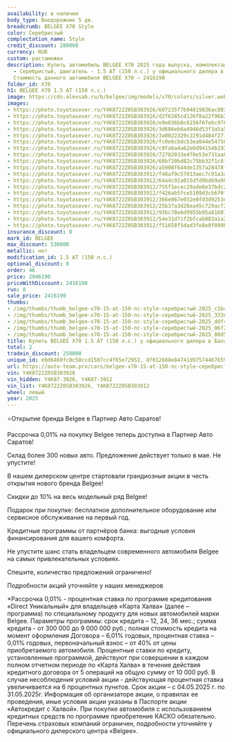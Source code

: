 ```yaml
---
availability: в наличии
body_type: Внедорожник 5 дв.
breadcrumb: BELGEE X70 Style
color: Серебристый
complectation_name: Style
credit_discount: 280000
currency: RUR
custom: растаможен
description: Купить автомобиль BELGEE X70 2025 года выпуска, комплектация Style, цвет
  - Серебристый, двигатель - 1.5 AT (150 л.с.) у официального дилера в г. Балаково.
  Стоимость данного автомобиля BELGEE X70 – 2416190
folder_id: X70
h1: BELGEE X70 1.5 AT (150 л.с.)
image: https://cdn.alexsab.ru/b/belgee/img/models/x70/colors/silver.webp
images:
- https://photo.toyotasever.ru/Y4K8722Z0SB303926/607235f7b94819836ac883bbc54c1b4c.jpeg
- https://photo.toyotasever.ru/Y4K8722Z0SB303926/d2f6285cd126f8a22f96b20ada8333e3.jpeg
- https://photo.toyotasever.ru/Y4K8722Z0SB303926/e9e036b8c6156f6febc978d12d9ddf40.jpeg
- https://photo.toyotasever.ru/Y4K8722Z0SB303926/3d686eb6a4946d53f3a5a54dd7c06f23.jpeg
- https://photo.toyotasever.ru/Y4K8722Z0SB303926/3a0022329c2291d484f271b3a2188d50.jpeg
- https://photo.toyotasever.ru/Y4K8722Z0SB303926/fc0e6cbdcb3ea044e54756e142553898.jpeg
- https://photo.toyotasever.ru/Y4K8722Z0SB303926/c9fa6a4a62e0d94154b19264c89751bc.jpeg
- https://photo.toyotasever.ru/Y4K8722Z0SB303926/72702033e4f8e53e731aa8d9fca07cb5.jpeg
- https://photo.toyotasever.ru/Y4K8722Z0SB303926/60bf20bd82c75bb32f1c8f3a5aaafa41.jpeg
- https://photo.toyotasever.ru/Y4K8722Z0SB303926/a5908f644de1357a28478f4e7a6fc3fd.jpeg
- https://photo.toyotasever.ru/Y4K8722Z0SB303912/f48af9c57013aec7c91a3a47a0a9bf44.jpg
- https://photo.toyotasever.ru/Y4K8722Z0SB303912/64a4c92a015dfd9bd69a983f40625b9c.jpg
- https://photo.toyotasever.ru/Y4K8722Z0SB303912/755f1ecec29ade6e37bdc24193523f88.jpg
- https://photo.toyotasever.ru/Y4K8722Z0SB303912/f426ab5fce5109d3cb6f0facd83f9de0.jpeg
- https://photo.toyotasever.ru/Y4K8722Z0SB303912/366e067e032e0fd3d9253e6e58aec3af.jpeg
- https://photo.toyotasever.ru/Y4K8722Z0SB303912/25b37a3d26ea45c729acf29537933766.jpeg
- https://photo.toyotasever.ru/Y4K8722Z0SB303912/93bc78e6d9955b95a81607b5f1c86038.jpeg
- https://photo.toyotasever.ru/Y4K8722Z0SB303912/54e31d71f2bfcab883a1a29f9ba4d8b5.jpeg
- https://photo.toyotasever.ru/Y4K8722Z0SB303912/f51658f5dad3fe8e0f099ba2bce1afb7.jpeg
insurance_discount: 0
mark_id: BELGEE
max_discount: 530000
metallic: нет
modification_id: 1.5 AT (150 л.с.)
optional_discount: 0
order: 46
price: 2946190
priceWithDiscount: 2416190
run: 8
sale_price: 2416190
thumbs:
- /img/thumbs/thumb_belgee-x70-15-at-150-лс-style-серебристый-2025_c1b4c_0.webp
- /img/thumbs/thumb_belgee-x70-15-at-150-лс-style-серебристый-2025_333e3_1.webp
- /img/thumbs/thumb_belgee-x70-15-at-150-лс-style-серебристый-2025_ddf40_2.webp
- /img/thumbs/thumb_belgee-x70-15-at-150-лс-style-серебристый-2025_06f23_3.webp
- /img/thumbs/thumb_belgee-x70-15-at-150-лс-style-серебристый-2025_88d50_4.webp
title: Купить BELGEE X70 1.5 AT (150 л.с.) у официального дилера в Балаково
total: 2
tradein_discount: 250000
unique_id: ebd6460fc0c50ccd1507cc4f65e72952, 8f012688e84741d975744676590778e2
url: https://auto-team.pro/cars/belgee-x70-15-at-150-лс-style-серебристый-2025/
vin: Y4K8722Z0SB303926
vin_hidden: Y4K87-3926, Y4K87-3912
vin_list: Y4K8722Z0SB303926, Y4K8722Z0SB303912
wheel: левый
year: 2025
---
```

<p>
 ⭐Открытие бренда Belgee в Партнер Авто Саратов!
</p>
<p>
</p>
<p>
 Рассрочка 0,01% на покупку Belgee теперь доступна в Партнер Авто Саратов!
</p>
<p>
 Склад более 300 новых авто. Предложение действует только в мае. He упустите!
</p>
<p>
</p>
<p>
 В нашем дилерском центре стартовали грандиозные акции в честь открытия нового бренда Belgee!
</p>
<p>
</p>
<p>
 Скидки дo 10% нa весь модельный ряд Belgee!
</p>
<p>
 Подарок при покупке: бесплатное дополнительное оборудование или сервисное обслуживание на первый год.
</p>
<p>
 Кредитные программы от партнёров банка: выгодные условия финансирования для вашего комфорта.
</p>
<p>
</p>
<p>
 Не упустите шанс стать владельцем современного автомобиля Belgee на самых привлекательных условиях.
</p>
<p>
 Спешите, количество предложений ограничено!
</p>
<p>
</p>
<p>
 Подробности акций уточняйте у наших менеджеров
</p>
<p>
</p>
<p>
 *Рассрочка 0,01% - процентная ставка по программе кредитования «Dirесt Уникальный» для владельцев «Карта Халва» (далее – программа) по специальному продукту для новых автомобилей марки Belgee. Параметры программы: срок кредита – 12, 24, 36 мес.; сумма кредита - от 300 000 до 9 000 000 руб.; полная стоимость кредита на момент оформления Договора – 6,01% годовых, процентная ставка – 0,01% годовых, первоначальный взнос – от 40% от цены приобретаемого автомобиля. Процентные ставки по кредиту, установленные программой, действуют при совершении в каждом полном отчетном периоде по «Карта Халва» в течение действия кредитного договора от 5 операций на общую сумму от 10 000 руб. В случае несоблюдения условий акции - действующая процентная ставка увеличивается на 6 процентных пунктов. Срок акции – с 04.05.2025 г. по 31.05.2025г. Информация об организаторе акции, о правилах ее проведения, иные условия акции указаны в Паспорте акции «Автокредит с Халвой». При покупке автомобиля с использованием кредитных средств по программе приобретение КАСКО обязательно. Перечень страховых компаний ограничен, подробности уточняйте у официального дилерского центра «Belgee».
</p>
